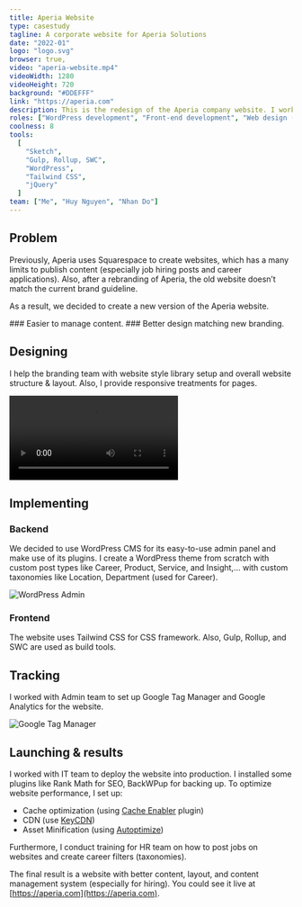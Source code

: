 ```yaml
---
title: Aperia Website
type: casestudy
tagline: A corporate website for Aperia Solutions
date: "2022-01"
logo: "logo.svg"
browser: true,
video: "aperia-website.mp4"
videoWidth: 1280
videoHeight: 720
background: "#DDEFFF"
link: "https://aperia.com"
description: This is the redesign of the Aperia company website. I worked as a lead developer collaborating with Branding team to establish well-polished designs.
roles: ["WordPress development", "Front-end development", "Web design (support)"]
coolness: 8
tools:
  [
    "Sketch",
    "Gulp, Rollup, SWC",
    "WordPress",
    "Tailwind CSS",
    "jQuery"
  ]
team: ["Me", "Huy Nguyen", "Nhan Do"]
---
```



## Problem
Previously, Aperia uses Squarespace to create websites, which has a many limits to publish content (especially job hiring posts and career applications). Also, after a rebranding of Aperia, the old website doesn’t match the current brand guideline. 

As a result, we decided to create a new version of the Aperia website.

<Grid>
  <Col spanLg="6">
  <EmojiBox emoji="✍️">
  ### Easier to manage content.
  </EmojiBox>
  </Col>
  <Col spanLg="6">
  <EmojiBox emoji="🎨">
  ### Better design matching new branding.
  </EmojiBox>
  </Col>
</Grid>

## Designing

I help the branding team with website style library setup and overall website structure & layout. Also, I provide responsive treatments for pages.

<ContentNode>
<BrowserFrame url="https://aperia.com">
    <Video src="aperia-website.mp4"  width={1280} height={720}></Video>
</BrowserFrame>
</ContentNode>

## Implementing

### Backend

We decided to use WordPress CMS for its easy-to-use admin panel and make use of its plugins. I create a WordPress theme from scratch with custom post types like Career, Product, Service, and Insight,… with custom taxonomies like Location, Department (used for Career).

<ContentNode>
<Box caption="WordPress Admin">
<Image src="admin.jpg" alt="WordPress Admin" width={1600} height={1240} />
</Box>
</ContentNode>

### Frontend

The website uses Tailwind CSS for CSS framework. Also, Gulp, Rollup, and SWC are used as build tools.

## Tracking

I worked with Admin team to set up Google Tag Manager and Google Analytics for the website.

<ContentNode>
<Box caption="Google Tag Manager">
<Image src="gtm.jpg" alt="Google Tag Manager" width={1600} height={900} />
</Box>
</ContentNode>


## Launching & results

I worked with IT team to deploy the website into production. I installed some plugins like Rank Math for SEO, BackWPup for backing up. To optimize website performance, I set up:

- Cache optimization (using [Cache Enabler](https://wordpress.org/plugins/cache-enabler/) plugin)
- CDN (use [KeyCDN](https://www.keycdn.com/))
- Asset Minification (using [Autoptimize](https://wordpress.org/plugins/autoptimize/))

Furthermore, I conduct training for HR team on how to post jobs on websites and create career filters (taxonomies).

The final result is a website with better content, layout, and content management system (especially for hiring). You could see it live at [https://aperia.com](https://aperia.com).